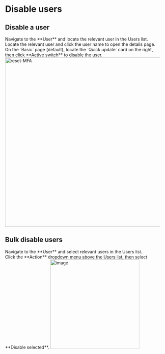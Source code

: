 # Disable users

## Disable a user

<Steps>

<div>
<Nav name="console" />
</div>

<div>
Navigate to the **User** and locate the relevant user in the Users list.
</div>

<div>
Locate the relevant user and click the user name to open the details page.
</div>

<div>
On the `Basic` page (default), locate the `Quick update` card on the right, then click **Active switch** to disable the user.
<img src="/images/docs/admin-guides/users/disable-user.png" alt="reset-MFA" width="550"/>
</div>

</Steps>

## Bulk disable users

<Steps>

<div>
<Nav name="console" />
</div>

<div>
Navigate to the **User** and select relevant users in the Users list.
</div>

<div>
Click the **Action** dropdown menu above the Users list, then select **Disable selected**.
<img src="/images/docs/admin-guides/users/bulk_disable_users.png" alt="image" width="290"/>
</div>

</Steps>